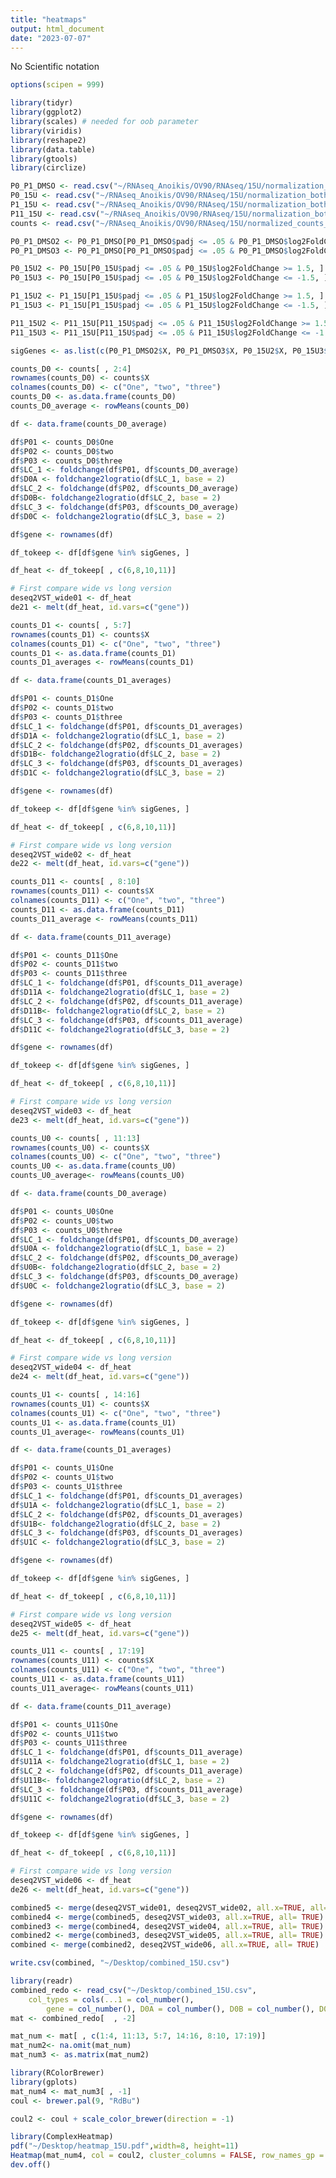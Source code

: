 ```yaml
---
title: "heatmaps"
output: html_document
date: "2023-07-07"
---
```

No Scientific notation
```r
options(scipen = 999)
```

```r
library(tidyr)
library(ggplot2)
library(scales) # needed for oob parameter
library(viridis)
library(reshape2)
library(data.table)
library(gtools)
library(circlize)
```

```r
P0_P1_DMSO <- read.csv("~/RNAseq_Anoikis/OV90/RNAseq/15U/normalization_both_groups/res/P1_P0_DMSO.csv")
P0_15U <- read.csv("~/RNAseq_Anoikis/OV90/RNAseq/15U/normalization_both_groups/res/P0_15U_DMSO.csv")
P1_15U <- read.csv("~/RNAseq_Anoikis/OV90/RNAseq/15U/normalization_both_groups/res/P1_15U_DMSO.csv")
P11_15U <- read.csv("~/RNAseq_Anoikis/OV90/RNAseq/15U/normalization_both_groups/res/P11_15U_DMSO.csv")
counts <- read.csv("~/RNAseq_Anoikis/OV90/RNAseq/15U/normalized_counts_15U.csv")
```

```r
P0_P1_DMSO2 <- P0_P1_DMSO[P0_P1_DMSO$padj <= .05 & P0_P1_DMSO$log2FoldChange >= 1.5, ]
P0_P1_DMSO3 <- P0_P1_DMSO[P0_P1_DMSO$padj <= .05 & P0_P1_DMSO$log2FoldChange <= -1.5, ]

P0_15U2 <- P0_15U[P0_15U$padj <= .05 & P0_15U$log2FoldChange >= 1.5, ]
P0_15U3 <- P0_15U[P0_15U$padj <= .05 & P0_15U$log2FoldChange <= -1.5, ]

P1_15U2 <- P1_15U[P1_15U$padj <= .05 & P1_15U$log2FoldChange >= 1.5, ]
P1_15U3 <- P1_15U[P1_15U$padj <= .05 & P1_15U$log2FoldChange <= -1.5, ]

P11_15U2 <- P11_15U[P11_15U$padj <= .05 & P11_15U$log2FoldChange >= 1.5, ]
P11_15U3 <- P11_15U[P11_15U$padj <= .05 & P11_15U$log2FoldChange <= -1.5, ]
```

```r
sigGenes <- as.list(c(P0_P1_DMSO2$X, P0_P1_DMSO3$X, P0_15U2$X, P0_15U3$X, P1_15U2$X, P1_15U3$X, P11_15U2$X, P11_15U3$X))
```

```r
counts_D0 <- counts[ , 2:4]
rownames(counts_D0) <- counts$X
colnames(counts_D0) <- c("One", "two", "three")
counts_D0 <- as.data.frame(counts_D0)
counts_D0_average <- rowMeans(counts_D0)
```

```r
df <- data.frame(counts_D0_average)
```

```r
df$P01 <- counts_D0$One
df$P02 <- counts_D0$two
df$P03 <- counts_D0$three
df$LC_1 <- foldchange(df$P01, df$counts_D0_average) 
df$D0A <- foldchange2logratio(df$LC_1, base = 2)
df$LC_2 <- foldchange(df$P02, df$counts_D0_average)
df$D0B<- foldchange2logratio(df$LC_2, base = 2)
df$LC_3 <- foldchange(df$P03, df$counts_D0_average)
df$D0C <- foldchange2logratio(df$LC_3, base = 2)
```

```r
df$gene <- rownames(df)
```

```r
df_tokeep <- df[df$gene %in% sigGenes, ]
```

```r
df_heat <- df_tokeep[ , c(6,8,10,11)]
```

```r
# First compare wide vs long version
deseq2VST_wide01 <- df_heat
de21 <- melt(df_heat, id.vars=c("gene"))
```

```r
counts_D1 <- counts[ , 5:7]
rownames(counts_D1) <- counts$X
colnames(counts_D1) <- c("One", "two", "three")
counts_D1 <- as.data.frame(counts_D1)
counts_D1_averages <- rowMeans(counts_D1)
```

```r
df <- data.frame(counts_D1_averages)
```

```r
df$P01 <- counts_D1$One
df$P02 <- counts_D1$two
df$P03 <- counts_D1$three
df$LC_1 <- foldchange(df$P01, df$counts_D1_averages) 
df$D1A <- foldchange2logratio(df$LC_1, base = 2)
df$LC_2 <- foldchange(df$P02, df$counts_D1_averages)
df$D1B<- foldchange2logratio(df$LC_2, base = 2)
df$LC_3 <- foldchange(df$P03, df$counts_D1_averages)
df$D1C <- foldchange2logratio(df$LC_3, base = 2)
```

```r
df$gene <- rownames(df)
```

```r
df_tokeep <- df[df$gene %in% sigGenes, ]
```

```r
df_heat <- df_tokeep[ , c(6,8,10,11)]
```

```r
# First compare wide vs long version
deseq2VST_wide02 <- df_heat
de22 <- melt(df_heat, id.vars=c("gene"))
```

```r
counts_D11 <- counts[ , 8:10]
rownames(counts_D11) <- counts$X
colnames(counts_D11) <- c("One", "two", "three")
counts_D11 <- as.data.frame(counts_D11)
counts_D11_average <- rowMeans(counts_D11)
```

```r
df <- data.frame(counts_D11_average)
```

```r
df$P01 <- counts_D11$One
df$P02 <- counts_D11$two
df$P03 <- counts_D11$three
df$LC_1 <- foldchange(df$P01, df$counts_D11_average) 
df$D11A <- foldchange2logratio(df$LC_1, base = 2)
df$LC_2 <- foldchange(df$P02, df$counts_D11_average)
df$D11B<- foldchange2logratio(df$LC_2, base = 2)
df$LC_3 <- foldchange(df$P03, df$counts_D11_average)
df$D11C <- foldchange2logratio(df$LC_3, base = 2)
```

```r
df$gene <- rownames(df)
```

```r
df_tokeep <- df[df$gene %in% sigGenes, ]
```

```r
df_heat <- df_tokeep[ , c(6,8,10,11)]
```

```r
# First compare wide vs long version
deseq2VST_wide03 <- df_heat
de23 <- melt(df_heat, id.vars=c("gene"))
```

```r
counts_U0 <- counts[ , 11:13]
rownames(counts_U0) <- counts$X
colnames(counts_U0) <- c("One", "two", "three")
counts_U0 <- as.data.frame(counts_U0)
counts_U0_average<- rowMeans(counts_U0)
```

```r
df <- data.frame(counts_D0_average)
```

```r
df$P01 <- counts_U0$One
df$P02 <- counts_U0$two
df$P03 <- counts_U0$three
df$LC_1 <- foldchange(df$P01, df$counts_D0_average) 
df$U0A <- foldchange2logratio(df$LC_1, base = 2)
df$LC_2 <- foldchange(df$P02, df$counts_D0_average)
df$U0B<- foldchange2logratio(df$LC_2, base = 2)
df$LC_3 <- foldchange(df$P03, df$counts_D0_average)
df$U0C <- foldchange2logratio(df$LC_3, base = 2)
```

```r
df$gene <- rownames(df)
```

```r
df_tokeep <- df[df$gene %in% sigGenes, ]
```

```r
df_heat <- df_tokeep[ , c(6,8,10,11)]
```

```r
# First compare wide vs long version
deseq2VST_wide04 <- df_heat
de24 <- melt(df_heat, id.vars=c("gene"))
```

```r
counts_U1 <- counts[ , 14:16]
rownames(counts_U1) <- counts$X
colnames(counts_U1) <- c("One", "two", "three")
counts_U1 <- as.data.frame(counts_U1)
counts_U1_average<- rowMeans(counts_U1)
```

```r
df <- data.frame(counts_D1_averages)
```

```r
df$P01 <- counts_U1$One
df$P02 <- counts_U1$two
df$P03 <- counts_U1$three
df$LC_1 <- foldchange(df$P01, df$counts_D1_averages) 
df$U1A <- foldchange2logratio(df$LC_1, base = 2)
df$LC_2 <- foldchange(df$P02, df$counts_D1_averages)
df$U1B<- foldchange2logratio(df$LC_2, base = 2)
df$LC_3 <- foldchange(df$P03, df$counts_D1_averages)
df$U1C <- foldchange2logratio(df$LC_3, base = 2)
```

```r
df$gene <- rownames(df)
```

```r
df_tokeep <- df[df$gene %in% sigGenes, ]
```

```r
df_heat <- df_tokeep[ , c(6,8,10,11)]
```

```r
# First compare wide vs long version
deseq2VST_wide05 <- df_heat
de25 <- melt(df_heat, id.vars=c("gene"))
```

```r
counts_U11 <- counts[ , 17:19]
rownames(counts_U11) <- counts$X
colnames(counts_U11) <- c("One", "two", "three")
counts_U11 <- as.data.frame(counts_U11)
counts_U11_average<- rowMeans(counts_U11)
```

```r
df <- data.frame(counts_D11_average)
```

```r
df$P01 <- counts_U11$One
df$P02 <- counts_U11$two
df$P03 <- counts_U11$three
df$LC_1 <- foldchange(df$P01, df$counts_D11_average) 
df$U11A <- foldchange2logratio(df$LC_1, base = 2)
df$LC_2 <- foldchange(df$P02, df$counts_D11_average)
df$U11B<- foldchange2logratio(df$LC_2, base = 2)
df$LC_3 <- foldchange(df$P03, df$counts_D11_average)
df$U11C <- foldchange2logratio(df$LC_3, base = 2)
```

```r
df$gene <- rownames(df)
```

```r
df_tokeep <- df[df$gene %in% sigGenes, ]
```

```r
df_heat <- df_tokeep[ , c(6,8,10,11)]
```

```r
# First compare wide vs long version
deseq2VST_wide06 <- df_heat
de26 <- melt(df_heat, id.vars=c("gene"))
```

```r
combined5 <- merge(deseq2VST_wide01, deseq2VST_wide02, all.x=TRUE, all= TRUE)
combined4 <- merge(combined5, deseq2VST_wide03, all.x=TRUE, all= TRUE)
combined3 <- merge(combined4, deseq2VST_wide04, all.x=TRUE, all= TRUE)
combined2 <- merge(combined3, deseq2VST_wide05, all.x=TRUE, all= TRUE)
combined <- merge(combined2, deseq2VST_wide06, all.x=TRUE, all= TRUE)
```

```r
write.csv(combined, "~/Desktop/combined_15U.csv")
```


```r
library(readr)
combined_redo <- read_csv("~/Desktop/combined_15U.csv", 
    col_types = cols(...1 = col_number(), 
        gene = col_number(), D0A = col_number(), D0B = col_number(), D0C = col_number(), D1A = col_number(), D1B = col_number(), D1C = col_number(), D11A = col_number(), D11B = col_number(), D11C = col_number(), U0A = col_number(), U0B = col_number(), U0C = col_number(), U1A = col_number(), U1B = col_number(), U1C = col_number(), U11A = col_number(), U11B = col_number(), U11C = col_number()))
mat <- combined_redo[  , -2]
```

```r
mat_num <- mat[ , c(1:4, 11:13, 5:7, 14:16, 8:10, 17:19)]
mat_num2<- na.omit(mat_num)
mat_num3 <- as.matrix(mat_num2)
```

```r
library(RColorBrewer)
library(gplots)
mat_num4 <- mat_num3[ , -1]
coul <- brewer.pal(9, "RdBu") 
```

```r
coul2 <- coul + scale_color_brewer(direction = -1)
```

```r
library(ComplexHeatmap)
pdf("~/Desktop/heatmap_15U.pdf",width=8, height=11)
Heatmap(mat_num4, col = coul2, cluster_columns = FALSE, row_names_gp = gpar(fontsize = 4), use_raster= FALSE)
dev.off()
```
